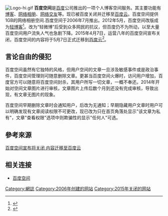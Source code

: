 [[File:Logo-hi.gif|right]]
'''百度空间'''是[[百度|百度]]公司推出的一项个人博客空间服务。其主要功能有[[博客|博客]]、[[网络相册|网络相册]]、[[网络交友|网络交友]]等。现已被百度关闭并迁移至[[百度网盘|百度云]]。百度空间提供1GB的网络相册空间.百度空间于2006年7月推出。2012年5月，百度空间改版成为[[轻博客|轻博客]]<ref>{{Cite web |url=http://www.sootoo.com/content/285901.shtml |title=从百度空间升级看“轻博客”模式将改变博客行业格局 |accessdate=2012-06-21 |archive-date=2012-05-25 |archive-url=https://web.archive.org/web/20120525065252/http://www.sootoo.com/content/285901.shtml |dead-url=no }}</ref>。改为“轻微博”后受到众多网民的抗议，但百度仍不为所动，以至大量百度空间用户流失人气也急剧下降。2015年4月7日，运营八年的百度空间宣布关闭，百度空间的内容将于5月7日正式迁移到[[百度网盘|百度云]]<ref>{{Cite web |url=http://finance.sina.com/gb/tech/sinacn/20150407/03051239524.html |title=百度空间宣布将关闭 内容迁移至百度云 |accessdate=2015-04-07 |archive-date=2015-04-11 |archive-url=https://web.archive.org/web/20150411071137/http://finance.sina.com/gb/tech/sinacn/20150407/03051239524.html |dead-url=no }}</ref>。

== 言论自由的侵犯 ==
{{Refimprovesect|time=2012-02-07T04:58:40+00:00 }}
百度空间虽然有它独特的风格，但用户空间的文章一旦涉及敏感事件或是政治事件，百度空间管理则可随意删除文章。更甚当百度空间火爆时，访问用户增加，百度官方可以随意将百度空间封杀，其用户所写一切文章，一概不奉还。2014年开始对空间文章图片进行审核，文章图片上传后数个月到还没有完成审核，导致出现，有文章无图片的现象。

百度空间早期删除文章时会通知用户，后改为无通知；早期隐藏用户文章时用户可以明确发现有文章阅读权限不可更改，现已改为只在首页角落处显示"该文章为私有"，文章"查看权限"选项中则欺骗性的显示"任何人"可选。

== 參考來源 ==
{{reflist}}
[http://finance.sina.com/gb/tech/sinacn/20150407/03051239524.html 百度空间宣布将关闭 内容迁移至百度云] {{Wayback|url=http://finance.sina.com/gb/tech/sinacn/20150407/03051239524.html |date=20150411071137 }}

== 相关连接 ==
* [http://hi.baidu.com/ 百度空间] {{Wayback|url=http://hi.baidu.com/ |date=20060713072019 }}
{{Baiduproducts}}

[[Category:網誌|Category:網誌]]
[[Category:2006年创建的网站|Category:2006年创建的网站]]
[[Category:2015年关闭的网站|Category:2015年关闭的网站]]
{{网络小作品}}